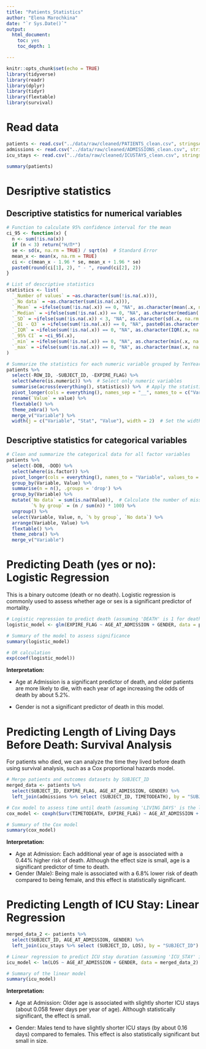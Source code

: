 ```yaml
---
title: "Patients_Statistics"
author: "Elena Marochkina"
date: "`r Sys.Date()`"
output: 
  html_document:
    toc: yes
    toc_depth: 1

---
```


```r
knitr::opts_chunk$set(echo = TRUE)
library(tidyverse)
library(readr)
library(dplyr)
library(tidyr)
library(flextable)
library(survival)
```

# Read data

```r
patients <- read.csv("../data/raw/cleaned/PATIENTS_clean.csv", stringsAsFactors = TRUE)
admissions <- read.csv("../data/raw/cleaned/ADMISSIONS_clean.csv", stringsAsFactors = TRUE)
icu_stays <- read.csv("../data/raw/cleaned/ICUSTAYS_clean.csv", stringsAsFactors = TRUE)

summary(patients)
```

# Desriptive statistics

## Descriptive statistics for numerical variables

```r
# Function to calculate 95% confidence interval for the mean
ci_95 <- function(x) {
  n <- sum(!is.na(x))
  if (n < 3) return("Н/П*")
  se <- sd(x, na.rm = TRUE) / sqrt(n)  # Standard Error
  mean_x <- mean(x, na.rm = TRUE)
  ci <- c(mean_x - 1.96 * se, mean_x + 1.96 * se)
  paste0(round(ci[1], 2), " - ", round(ci[2], 2))
}

# List of descriptive statistics
statistics <- list(
  `_Number of values` = ~as.character(sum(!is.na(.x))),
  `_No data` = ~as.character(sum(is.na(.x))),
  `_Mean` = ~ifelse(sum(!is.na(.x)) == 0, "NA", as.character(mean(.x, na.rm = TRUE) %>% round(2))),
  `_Median` = ~ifelse(sum(!is.na(.x)) == 0, "NA", as.character(median(.x, na.rm = TRUE) %>% round(2))),
  `_SD` = ~ifelse(sum(!is.na(.x)) < 3, "NA", as.character(sd(.x, na.rm = TRUE) %>% round(2))),
  `_Q1 - Q3` = ~ifelse(sum(!is.na(.x)) == 0, "NA", paste0(as.character(quantile(.x, 0.25, na.rm = TRUE) %>% round(2)), " - ", as.character(quantile(.x, 0.75, na.rm = TRUE) %>% round(2)))),
  `_IQR` = ~ifelse(sum(!is.na(.x)) == 0, "NA", as.character(IQR(.x, na.rm = TRUE) %>% round(2))),
  `_95% CI` = ~ci_95(.x),
  `_min` = ~ifelse(sum(!is.na(.x)) == 0, "NA", as.character(min(.x, na.rm = TRUE) %>% round(2))),
  `_max` = ~ifelse(sum(!is.na(.x)) == 0, "NA", as.character(max(.x, na.rm = TRUE) %>% round(2)))
)

# Summarize the statistics for each numeric variable grouped by TenYearCHD
patients %>%
  select(-ROW_ID, -SUBJECT_ID, -EXPIRE_FLAG) %>%
  select(where(is.numeric)) %>%  # Select only numeric variables
  summarise(across(everything(), statistics)) %>%  # Apply the statistics to all numeric variables
  pivot_longer(cols = everything(), names_sep = "__", names_to = c("Variable", "Stat")) %>%
  rename(`Value` = value) %>%
  flextable() %>%
  theme_zebra() %>%
  merge_v("Variable") %>%
  width(j = c("Variable", "Stat", "Value"), width = 2)  # Set the width for the columns
```
## Descriptive statistics for categorical variables

``` r
# Clean and summarize the categorical data for all factor variables
patients %>%
  select(-DOB, -DOD) %>%
  select(where(is.factor)) %>%
  pivot_longer(cols = everything(), names_to = "Variable", values_to = "Value") %>%
  group_by(Variable, Value) %>%
  summarise(n = n(), .groups = 'drop') %>%
  group_by(Variable) %>%
  mutate(`No data` = sum(is.na(Value)),  # Calculate the number of missing values for each variable
         `% by group` = (n / sum(n)) * 100) %>%
  ungroup() %>%
  select(Variable, Value, n, `% by group`, `No data`) %>%
  arrange(Variable, Value) %>%
  flextable() %>%
  theme_zebra() %>%
  merge_v("Variable")
```
# Predicting Death (yes or no): Logistic Regression

This is a binary outcome (death or no death). Logistic regression is commonly used to assess whether age or sex is a significant predictor of mortality.

``` r
# Logistic regression to predict death (assuming 'DEATH' is 1 for death and 0 for survival)
logistic_model <- glm(EXPIRE_FLAG ~ AGE_AT_ADMISSION + GENDER, data = patients, family = binomial)

# Summary of the model to assess significance
summary(logistic_model)

# OR calculation
exp(coef(logistic_model))
```

**Interpretation:**

- Age at Admission is a significant predictor of death, and older patients are more likely to die, with each year of age increasing the odds of death by about 5.2%.

- Gender is not a significant predictor of death in this model.

#  Predicting Length of Living Days Before Death: Survival Analysis

For patients who died, we can analyze the time they lived before death using survival analysis, such as a Cox proportional hazards model.

``` r
# Merge patients and outcomes datasets by SUBJECT_ID
merged_data <- patients %>%
  select(SUBJECT_ID, EXPIRE_FLAG, AGE_AT_ADMISSION, GENDER) %>%
  left_join(admissions %>% select (SUBJECT_ID, TIMETODEATH), by = "SUBJECT_ID") 

# Cox model to assess time until death (assuming 'LIVING_DAYS' is the length of living days)
cox_model <- coxph(Surv(TIMETODEATH, EXPIRE_FLAG) ~ AGE_AT_ADMISSION + GENDER, data = merged_data)

# Summary of the Cox model
summary(cox_model)
```

**Interpretation:**

- Age at Admission: Each additional year of age is associated with a 0.44% higher risk of death. Although the effect size is small, age is a significant predictor of time to death.
- Gender (Male): Being male is associated with a 6.8% lower risk of death compared to being female, and this effect is statistically significant.

# Predicting Length of ICU Stay: Linear Regression

``` r
merged_data_2 <- patients %>%
  select(SUBJECT_ID, AGE_AT_ADMISSION, GENDER) %>%
  left_join(icu_stays %>% select (SUBJECT_ID, LOS), by = "SUBJECT_ID") 

# Linear regression to predict ICU stay duration (assuming 'ICU_STAY' is the number of days in ICU)
icu_model <- lm(LOS ~ AGE_AT_ADMISSION + GENDER, data = merged_data_2)

# Summary of the linear model
summary(icu_model)
```
**Interpretation:**

- Age at Admission:
Older age is associated with slightly shorter ICU stays (about 0.058 fewer days per year of age). Although statistically significant, the effect is small.

- Gender:
Males tend to have slightly shorter ICU stays (by about 0.16 days) compared to females. This effect is also statistically significant but small in size.
